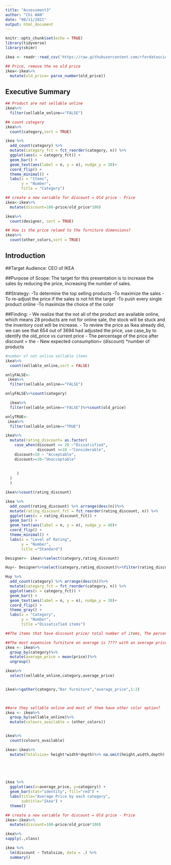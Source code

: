 ---
title: "Assessment3"
author: "Chi WAN"
date: "08/11/2021"
output: html_document
---

```{r setup, include=FALSE}
knitr::opts_chunk$set(echo = TRUE)
library(tidyverse)
library(skimr)

ikea <- readr::read_csv('https://raw.githubusercontent.com/rfordatascience/tidytuesday/master/data/2020/2020-11-03/ikea.csv')
```
```{r}
## Price, remove the no old price
ikea<-ikea%>%
  mutate(old_price= parse_number(old_price))
```
## Executive Summary
```{r}
## Product are not sellable online
ikea%>%
  filter(sellable_online=="FALSE")
```

```{r}
## count category
ikea%>%
  count(category,sort = TRUE)
```
```{r}
ikea %>%
  add_count(category) %>%
  mutate(category_fct = fct_reorder(category, n)) %>%
  ggplot(aes(x = category_fct)) +
  geom_bar() +
  geom_text(aes(label = n, y = n), nudge_y = 30)+
  coord_flip() +
  theme_minimal() +
  labs(x = "Items",
       y = "Number",
       title = "Category")

```
```{r}
## create a new variable for discount = Old price - Price
ikea<-ikea%>%
  mutate(discount=100-price/old_price*100)
```
```{r}
ikea%>%
  count(designer, sort = TRUE)
```

```{r}
## How is the price relaed to the furniture dimensions?
ikea%>%
  count(other_colors,sort = TRUE)
```



## Introduction

##Target Audience:
CEO of IKEA

##Purpose of Scope:
The target for this presentation is to increase the sales by reducing the price, increasing the number of sales.

##Strategy:
-To determine the top selling products
-To maximize the sales
-To re-adjust the price if the sales is not hit the target
-To push every single product online
-To maximize the choice of the color

##Finding:
- We realize that the not all of the product are available online, which means 28 products are not for online sale, the stock will be stuck and the inventory cost will be increase.
- To review the price as Ikea already did, we can see that 654 out of 3694 had adjusted the price, use case_by to identify the old_price vs current price
- The percentage of the price after discount = the
- New expected consumption= (discount) *number of products


```{r}
#number of not online sellable items
ikea%>%
  count(sellable_online,sort = FALSE)
```

```{r}
onlyFALSE<-
 ikea%>%
  filter(sellable_online=="FALSE")
```
```{r}
onlyFALSE%>%count(category)
```


```{r}

  ikea%>%
  filter(sellable_online=="FALSE")%>%count(old_price)  

```
```{r}
onlyTRUE<-
 ikea%>%
  filter(sellable_online=="TRUE")
```

```{r}
ikea%>%
  mutate(rating_discount= as.factor(
    case_when(discount >= 20 ~"Dissatisfied",
              discount >=10 ~"Considerable",
    discount<10 ~ "Acceptable",
    discount>=30~"Unacceptable"
    
 
     )
  )
  )
```
```{r}
ikea%>%count(rating_discount)

```
```{r}
ikea %>%
  add_count(rating_discount) %>% arrange(desc(n))%>%
  mutate(rating_discount_fct = fct_reorder(rating_discount, n)) %>%
  ggplot(aes(x = rating_discount_fct)) +
  geom_bar() +
  geom_text(aes(label = n, y = n), nudge_y = 40)+
  coord_flip() +
  theme_minimal() +
  labs(x = "Level of Rating",
       y = "Number",
       title ="Standard")

```

```{r}
Designer<- ikea%>%select(category,rating_discount)

```
```{r}
Huy<- Designer%>%select(category,rating_discount)%>%filter(rating_discount %in% c("Dissatisfied"))%>%count(category)%>% arrange(desc(n))
```
```{r}
Huy %>%
  add_count(category) %>% arrange(desc(n))%>%
  mutate(category_fct = fct_reorder(category, n)) %>%
  ggplot(aes(x = category_fct)) +
  geom_bar() +
  geom_text(aes(label = n, y = n), nudge_y = 30)+
  coord_flip() +
  theme_gray() +
  labs(x = "Category",
       y = "Number",
       title ="Dissatisfied items")

```
```{r}
##The items that have discount price/ total number of items, The percentage can show that our business runs well or not, regression modal. 


```
```{r}
##The most expensive furniture on average is ???? with an average price of $???
ikea <- ikea%>%
  group_by(category)%>%
  mutate(average_price = mean(price))%>%
  ungroup()

ikea%>%
  select(sellable_online,category,average_price)


ikea%>%gather(category,"Bar furniture","average_price",1:2)
  


##are they sellable online and most of them have other color option?
ikea <- ikea%>%
  group_by(sellable_online)%>%
  mutate(colours_available = (other_colors))


ikea%>%
  count(colours_available)
```
```{r}
ikea<-ikea%>%
  mutate(Totalsize= height*width*depth)%>% na.omit(height,width,depth)


    
  
``` 
```{r}
ikea %>%
  ggplot(aes(x=average_price, y=category)) + 
  geom_bar(stat="identity", fill="red") + 
  labs(title="Average Price by each category", 
       subtitle="Ikea") + 
  theme()
```

```{r}
## create a new variable for discount = Old price - Price
ikea<-ikea%>%
  mutate(discount=100-price/old_price*100)

```
```{r}
ikea%>%
sapply(.,class)
```
```{r}
ikea %>% 
  lm(discount ~ Totalsize, data = .) %>%
  summary()

```



